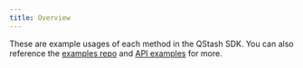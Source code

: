 ---
title: Overview
---

These are example usages of each method in the QStash SDK. You can also reference the
[examples repo](https://github.com/upstash/sdk-qstash-ts/tree/main/examples) and [API examples](/qstash/overall/apiexamples) for more.
